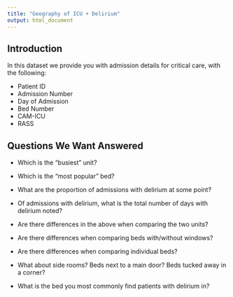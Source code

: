 ```yaml
---
title: "Geography of ICU + Delirium"
output: html_document
---
```


## Introduction

In this dataset we provide you with admission details for critical care, with the following:

- Patient ID
- Admission Number
- Day of Admission
- Bed Number
- CAM-ICU
- RASS

## Questions We Want Answered

- Which is the "busiest" unit?
- Which is the "most popular" bed?

- What are the proportion of admissions with delirium at some point?
- Of admissions with delirium, what is the total number of days with delirium noted?

- Are there differences in the above when comparing the two units?
- Are there differences when comparing beds with/without windows?
- Are there differences when comparing individual beds?

- What about side rooms? Beds next to a main door? Beds tucked away in a corner?

- What is the bed you most commonly find patients with delirium in?
